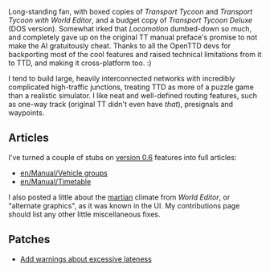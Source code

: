 Long-standing fan, with boxed copies of ''Transport Tycoon'' and ''Transport Tycoon with World Editor'', and a budget copy of ''Transport Tycoon Deluxe'' (DOS version). Somewhat irked that ''Locomotion'' dumbed-down so much, and completely gave up on the original TT manual preface's promise to not make the AI gratuitously cheat. Thanks to all the OpenTTD devs for backporting most of the cool features and raised technical limitations from it to TTD, and making it cross-platform too. :)

I tend to build large, heavily interconnected networks with incredibly complicated high-traffic junctions, treating TTD as more of a puzzle game than a realistic simulator. I like neat and well-defined routing features, such as one-way track (original TT didn't even have ''that''), presignals and waypoints.

== Articles ==
I've turned a couple of stubs on [[en/Archive/OpenTTD/OpenTTD 0.6.0|version 0.6]] features into full articles:
* [[en/Manual/Vehicle groups]]
* [[en/Manual/Timetable]]
I also posted a little about the [[en/Manual/Climates#mars|martian]] climate from ''World Editor'', or "alternate graphics", as it was known in the UI. My contributions page should list any other little miscellaneous fixes.

== Patches ==
* [http://bugs.openttd.org/task/1957 Add warnings about excessive lateness]